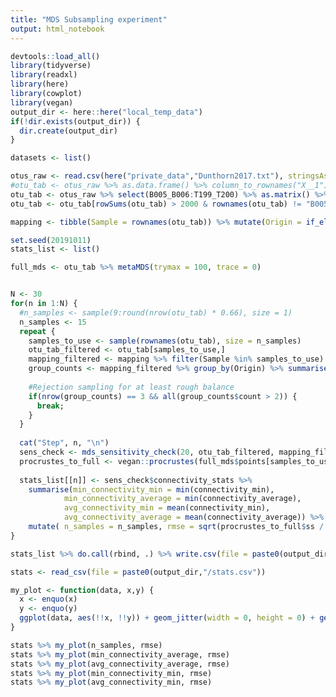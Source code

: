 ---
title: "MDS Subsampling experiment"
output: html_notebook
---


```{r setup}
devtools::load_all()
library(tidyverse)
library(readxl)
library(here)
library(cowplot)
library(vegan)
output_dir <- here::here("local_temp_data")
if(!dir.exists(output_dir)) {
  dir.create(output_dir)
}
```


```{r load data}
datasets <- list()

otus_raw <- read.csv(here("private_data","Dunthorn2017.txt"), stringsAsFactors = FALSE, sep = "\t")
#otu_tab <- otus_raw %>% as.data.frame() %>% column_to_rownames("X__1") %>% as.matrix()
otu_tab <- otus_raw %>% select(B005_B006:T199_T200) %>% as.matrix() %>% t()
otu_tab <- otu_tab[rowSums(otu_tab) > 2000 & rownames(otu_tab) != "B005_B006",]

mapping <- tibble(Sample = rownames(otu_tab)) %>% mutate(Origin = if_else(grepl("^B", Sample), "Panama", if_else(grepl("^L", Sample), "Costa Rica", "Ecuador")))

```


```{r}
set.seed(20191011)
stats_list <- list()

full_mds <- otu_tab %>% metaMDS(trymax = 100, trace = 0)


N <- 30
for(n in 1:N) {
  #n_samples <- sample(9:round(nrow(otu_tab) * 0.66), size = 1)
  n_samples <- 15
  repeat {
    samples_to_use <- sample(rownames(otu_tab), size = n_samples)
    otu_tab_filtered <- otu_tab[samples_to_use,]
    mapping_filtered <- mapping %>% filter(Sample %in% samples_to_use)
    group_counts <- mapping_filtered %>% group_by(Origin) %>% summarise(count = n())
    
    #Rejection sampling for at least rough balance
    if(nrow(group_counts) == 3 && all(group_counts$count > 2)) {
      break;
    }
  }
  
  cat("Step", n, "\n")
  sens_check <- mds_sensitivity_check(20, otu_tab_filtered, mapping_filtered, group_column = Origin, trace = 0, trymax = 100)
  procrustes_to_full <- vegan::procrustes(full_mds$points[samples_to_use,], sens_check$base_mds)
  
  stats_list[[n]] <- sens_check$connectivity_stats %>%    
    summarise(min_connectivity_min = min(connectivity_min),
            min_connectivity_average = min(connectivity_average),
            avg_connectivity_min = mean(connectivity_min),
            avg_connectivity_average = mean(connectivity_average)) %>%
    mutate( n_samples = n_samples, rmse = sqrt(procrustes_to_full$ss / n_samples)) 
}

stats_list %>% do.call(rbind, .) %>% write.csv(file = paste0(output_dir,"/stats.csv"))
```

```{r}
stats <- read_csv(file = paste0(output_dir,"/stats.csv"))
```


```{r}
my_plot <- function(data, x,y) {
  x <- enquo(x)
  y <- enquo(y)
  ggplot(data, aes(!!x, !!y)) + geom_jitter(width = 0, height = 0) + geom_smooth(method = "lm")
}

stats %>% my_plot(n_samples, rmse)
stats %>% my_plot(min_connectivity_average, rmse)
stats %>% my_plot(avg_connectivity_average, rmse)
stats %>% my_plot(min_connectivity_min, rmse)
stats %>% my_plot(avg_connectivity_min, rmse)


```

